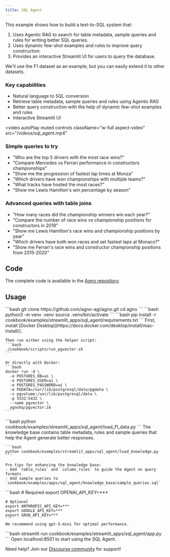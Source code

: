 ```yaml
---
title: SQL Agent
---
```


This example shows how to build a text-to-SQL system that:
1. Uses Agentic RAG to search for table metadata, sample queries and rules for writing better SQL queries.
2. Uses dynamic few-shot examples and rules to improve query construction.
3. Provides an interactive Streamlit UI for users to query the database.

We'll use the F1 dataset as an example, but you can easily extend it to other datasets.

### Key capabilities
- Natural language to SQL conversion
- Retrieve table metadata, sample queries and rules using Agentic RAG
- Better query construction with the help of dynamic few-shot examples and rules
- Interactive Streamlit UI

<video
  autoPlay
  muted
  controls
  className="w-full aspect-video"
  src="/videos/sql_agent.mp4"
></video>

### Simple queries to try
- "Who are the top 5 drivers with the most race wins?"
- "Compare Mercedes vs Ferrari performance in constructors championships"
- "Show me the progression of fastest lap times at Monza"
- "Which drivers have won championships with multiple teams?"
- "What tracks have hosted the most races?"
- "Show me Lewis Hamilton's win percentage by season"

### Advanced queries with table joins
- "How many races did the championship winners win each year?"
- "Compare the number of race wins vs championship positions for constructors in 2019"
- "Show me Lewis Hamilton's race wins and championship positions by year"
- "Which drivers have both won races and set fastest laps at Monaco?"
- "Show me Ferrari's race wins and constructor championship positions from 2015-2020"

## Code

The complete code is available in the [Agno repository](https://github.com/agno-agi/agno).

## Usage

<Steps>
  <Step title="Clone the repository">
    ```bash
    git clone https://github.com/agno-agi/agno.git
    cd agno
    ```
  </Step>

  <Step title="Create virtual environment">
    ```bash
    python3 -m venv .venv
    source .venv/bin/activate
    ```
  </Step>

  <Step title="Install dependencies">
    ```bash
    pip install -r cookbook/examples/streamlit_apps/sql_agent/requirements.txt
    ```
  </Step>

  <Step title="Run PgVector">
    First, install [Docker Desktop](https://docs.docker.com/desktop/install/mac-install/).

    Then run either using the helper script:
    ```bash
    ./cookbook/scripts/run_pgvector.sh
    ```

    Or directly with Docker:
    ```bash
    docker run -d \
      -e POSTGRES_DB=ai \
      -e POSTGRES_USER=ai \
      -e POSTGRES_PASSWORD=ai \
      -e PGDATA=/var/lib/postgresql/data/pgdata \
      -v pgvolume:/var/lib/postgresql/data \
      -p 5532:5432 \
      --name pgvector \
      agnohq/pgvector:16
    ```
  </Step>

  <Step title="Load F1 data">
    ```bash
    python cookbook/examples/streamlit_apps/sql_agent/load_f1_data.py
    ```
  </Step>

  <Step title="Load knowledge base">
    The knowledge base contains table metadata, rules and sample queries that help the Agent generate better responses.

    ```bash
    python cookbook/examples/streamlit_apps/sql_agent/load_knowledge.py
    ```

    Pro tips for enhancing the knowledge base:
    - Add `table_rules` and `column_rules` to guide the Agent on query formats
    - Add sample queries to `cookbook/examples/apps/sql_agent/knowledge_base/sample_queries.sql`
  </Step>

  <Step title="Set up API keys">
    ```bash
    # Required
    export OPENAI_API_KEY=***

    # Optional
    export ANTHROPIC_API_KEY=***
    export GOOGLE_API_KEY=***
    export GROQ_API_KEY=***
    ```
    We recommend using gpt-5-mini for optimal performance.
  </Step>

  <Step title="Launch the app">
    ```bash
    streamlit run cookbook/examples/streamlit_apps/sql_agent/app.py
    ```
    Open localhost:8501 to start using the SQL Agent.
  </Step>
</Steps>

Need help? Join our [Discourse community](https://community.agno.com) for support!
